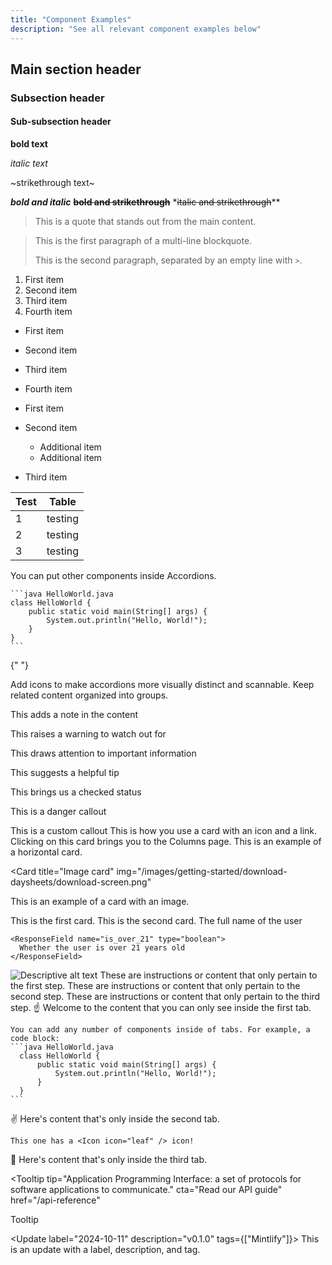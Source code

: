 ```yaml
---
title: "Component Examples"
description: "See all relevant component examples below"
---
```


## Main section header

### Subsection header

#### Sub-subsection header

**bold text**

_italic text_

~strikethrough text~

**_bold and italic_**
**~~bold and strikethrough~~** \*~~italic and strikethrough~~\*\*

> This is a quote that stands out from the main content.

> This is the first paragraph of a multi-line blockquote.
>
> This is the second paragraph, separated by an empty line with `>`.

1. First item
2. Second item
3. Third item
4. Fourth item

- First item
- Second item
- Third item
- Fourth item

- First item
- Second item
  - Additional item
  - Additional item
- Third item

| Test | Table   |
| ---- | ------- |
| 1    | testing |
| 2    | testing |
| 3    | testing |

<AccordionGroup>
  <Accordion title="Getting started">
    You can put other components inside Accordions.

    ```java HelloWorld.java
    class HelloWorld {
        public static void main(String[] args) {
            System.out.println("Hello, World!");
        }
    }
    ```

  </Accordion>

{" "}

<Accordion title="Advanced features" icon="alien-8bit">
  Add icons to make accordions more visually distinct and scannable.
</Accordion>

  <Accordion title="Troubleshooting">
    Keep related content organized into groups.
  </Accordion>
</AccordionGroup>

<Note>This adds a note in the content</Note>

<Warning>This raises a warning to watch out for</Warning>

<Info>This draws attention to important information</Info>

<Tip>This suggests a helpful tip</Tip>

<Check>This brings us a checked status</Check>

<Danger>This is a danger callout</Danger>

<Callout icon="key" color="#FFC107" iconType="regular">
  This is a custom callout
</Callout>

<Card title="Card title" icon="text" href="/components/columns">
  This is how you use a card with an icon and a link. Clicking on this card
  brings you to the Columns page.
</Card>

<Card title="Horizontal card" icon="text" horizontal>
  This is an example of a horizontal card.
</Card>

<Card
  title="Image card"
  img="/images/getting-started/download-daysheets/download-screen.png"
>
  This is an example of a card with an image.
</Card>

<Columns cols={2}>
  <Card title="First card" icon="panel-left-close">
    This is the first card.
  </Card>
  <Card title="Second card" icon="panel-right-close">
    This is the second card.
  </Card>
</Columns>

<ResponseField name="user" type="User Object">
  <Expandable title="properties">
    <ResponseField name="full_name" type="string">
      The full name of the user
    </ResponseField>

    <ResponseField name="is_over_21" type="boolean">
      Whether the user is over 21 years old
    </ResponseField>

  </Expandable>
</ResponseField>

<Frame>
  <img
    src="/images/getting-started/download-daysheets/download-screen.png"
    alt="Descriptive alt text"
  />
</Frame>

<Icon icon="flag" size={32} />

<Steps>
  <Step title="First Step">
    These are instructions or content that only pertain to the first step.
  </Step>
  <Step title="Second Step">
    These are instructions or content that only pertain to the second step.
  </Step>
  <Step title="Third Step">
    These are instructions or content that only pertain to the third step.
  </Step>
</Steps>

<Tabs>
  <Tab title="First tab">
    ☝️ Welcome to the content that you can only see inside the first tab.

    You can add any number of components inside of tabs. For example, a code block:
    ```java HelloWorld.java
      class HelloWorld {
          public static void main(String[] args) {
              System.out.println("Hello, World!");
          }
      }
    ```

  </Tab>
  <Tab title="Second tab" icon="leaf">
    ✌️ Here's content that's only inside the second tab.

    This one has a <Icon icon="leaf" /> icon!

  </Tab>
  <Tab title="Third tab">
    💪 Here's content that's only inside the third tab.
  </Tab>
</Tabs>

<Tooltip
  tip="Application Programming Interface: a set of protocols for software applications to communicate."
  cta="Read our API guide"
  href="/api-reference"
>
  Tooltip
</Tooltip>

<Update label="2024-10-11" description="v0.1.0" tags={["Mintlify"]}>
  This is an update with a label, description, and tag.
</Update>
